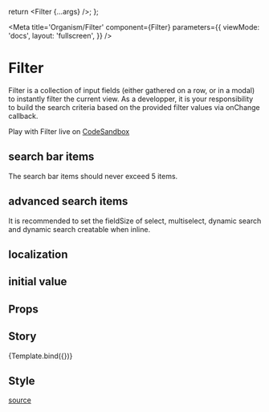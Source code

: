 


  return <Filter {...args} />;
};

<Meta
  title='Organism/Filter'
  component={Filter}
  parameters={{
    viewMode: 'docs',
    layout: 'fullscreen',
  }}
/>

# Filter

Filter is a collection of input fields (either gathered on a row, or in a modal) to instantly filter the current view.
As a developper, it is your responsibility to build the search criteria based on the provided filter values via onChange callback.

Play with Filter live on [CodeSandbox](https://codesandbox.io/s/filter-demo-hi6upd)

## search bar items

<div
  style={{
    border: '1px solid red',
    borderRadius: '4px',
    padding: '1rem',
    color: 'red',
  }}>
  <div
    style={{
      top: '50%',
      left: '50%',
    }}>
    <Icon icon={['fal', 'exclamation-triangle']} size='lg' /> The search bar items should never exceed 5 items.
  </div>
</div>

<Preview isExpanded={true}>
  <Filter
    searchBarItems={[
      {
        dataIndex: 'text',
        filterType: FilterTypeEnum.TEXT,
        placeholder: 'Search text',
      },
      {
        dataIndex: 'dateFrom',
        filterType: FilterTypeEnum.DATE,
        isClearable: true,
        label: 'From',
      },
      {
        dataIndex: 'dateTo',
        filterType: FilterTypeEnum.DATE,
        isClearable: true,
        label: 'To',
      },
    ]}
    onChange={console.log}
  />
</Preview>

## advanced search items

<div
  style={{
    border: '1px solid deepskyblue',
    borderRadius: '4px',
    padding: '1rem',
  }}>
  <div
    style={{
      top: '50%',
      left: '50%',
    }}>
    <Icon style={{ color: 'deepskyblue' }} icon={['fal', 'exclamation-circle']} size='lg' /> It is recommended to set
    the fieldSize of select, multiselect, dynamic search and dynamic search creatable when inline.
  </div>
</div>

<Preview isExpanded={false}>
  <Filter
    advancedSearchItems={[
      {
        filterType: FilterTypeEnum.COLUMN,
        fields: [
          {
            filterType: FilterTypeEnum.TITLE,
            label: 'Section #1',
          },
          {
            dataIndex: 'number',
            filterType: FilterTypeEnum.NUMBER,
            label: 'Number',
            placeholder: 'Search number',
          },
          {
            filterType: FilterTypeEnum.TITLE,
            label: 'Section #1 - 2',
          },
          {
            dataIndex: 'select',
            filterType: FilterTypeEnum.SELECT,
            isClearable: true,
            label: 'Select',
            options: [
              { value: 'SELECT1', label: 'Option #1' },
              { value: 'SELECT2', label: 'Option #2' },
            ],
            placeholder: 'Select an option',
          },
        ],
      },
      {
        filterType: FilterTypeEnum.COLUMN,
        fields: [
          {
            filterType: FilterTypeEnum.TITLE,
            label: 'Section #2',
          },
          {
            dataIndex: 'text',
            filterType: FilterTypeEnum.TEXT,
            label: 'Text',
            placeholder: 'Search text',
          },
          {
            dataIndex: 'dateFrom',
            filterType: FilterTypeEnum.DATE,
            isClearable: true,
            label: 'From',
          },
          {
            dataIndex: 'dateTo',
            filterType: FilterTypeEnum.DATE,
            isClearable: true,
            label: 'To',
          },
          {
            dataIndex: 'multiselect',
            filterType: FilterTypeEnum.MULTISELECT,
            isClearable: true,
            label: 'Multiselect',
            numberOfItemLabel: '{} item selected',
            numberOfItemsLabel: '{} items selected',
            options: [
              { value: 'SELECT1', label: 'Option #1' },
              { value: 'SELECT2', label: 'Option #2' },
            ],
            placeholder: 'Select options',
          },
        ],
      },
    ]}
    searchBarItems={[
      {
        dataIndex: 'text',
        fieldSize: 4,
        filterType: FilterTypeEnum.TEXT,
        placeholder: 'Search text',
      },
      {
        dataIndex: 'multiselect',
        filterType: FilterTypeEnum.MULTISELECT,
        fieldSize: 4,
        isClearable: true,
        numberOfItemLabel: '{} item selected',
        numberOfItemsLabel: '{} items selected',
        options: [
          { value: 'SELECT1', label: 'Option #1' },
          { value: 'SELECT2', label: 'Option #2' },
        ],
        placeholder: 'Select options',
      },
    ]}
    onChange={console.log}
  />
</Preview>

## localization

<Preview isExpanded={false}>
  <Filter
    advancedSearchItems={[
      {
        filterType: FilterTypeEnum.COLUMN,
        fields: [
          {
            filterType: FilterTypeEnum.TITLE,
            label: 'Section #1',
          },
          {
            dataIndex: 'number',
            filterType: FilterTypeEnum.NUMBER,
            label: 'Number',
            placeholder: 'Search number',
          },
        ],
      },
      {
        filterType: FilterTypeEnum.COLUMN,
        fields: [
          {
            filterType: FilterTypeEnum.TITLE,
            label: 'Section #2',
          },
          {
            dataIndex: 'text',
            filterType: FilterTypeEnum.TEXT,
            label: 'Text',
            placeholder: 'Search text',
          },
        ],
      },
    ]}
    searchBarItems={[
      {
        dataIndex: 'text',
        fieldSize: 4,
        filterType: FilterTypeEnum.TEXT,
        placeholder: 'Search text',
      },
    ]}
    localization={{
      advancedSearch: 'Custom Advanced search',
      advancedSearchTitle: 'Custom Advanced search',
      search: 'Custom Search',
      reset: 'Custom Reset',
    }}
    onChange={console.log}
  />
</Preview>

## initial value

<Preview isExpanded={false}>
  <Filter
    advancedSearchItems={[
      {
        dataIndex: 'checkbox',
        filterType: FilterTypeEnum.CHECKBOX,
        label: 'Checkbox',
      },
      {
        dataIndex: 'text',
        filterType: FilterTypeEnum.TEXT,
        label: 'Text',
        placeholder: 'Search text',
      },
    ]}
    searchBarItems={[
      {
        dataIndex: 'text',
        fieldSize: 4,
        filterType: FilterTypeEnum.TEXT,
        placeholder: 'Search text',
      },
      {
        dataIndex: 'checkbox',
        fieldSize: 4,
        filterType: FilterTypeEnum.CHECKBOX,
      },
    ]}
    initialValues={{
      checkbox: [
        {
          value: 'CHECKBOX1',
          label: 'Checkbox #1',
          checked: true,
        },
      ],
      text: 'text',
    }}
    onChange={console.log}
  />
</Preview>

## Props

<Props of={Filter} sort='requiredFirst' />

## Story

<Canvas>
  <Story
    name='Default'
    args={{
      advancedSearchItems: [
        {
          filterType: FilterTypeEnum.COLUMN,
          fields: [
            {
              filterType: FilterTypeEnum.TITLE,
              label: 'Section #1',
            },
            {
              dataIndex: 'number',
              filterType: FilterTypeEnum.NUMBER,
              label: 'Number',
              placeholder: 'Search number',
            },
            {
              dataIndex: 'checkbox',
              filterType: FilterTypeEnum.CHECKBOX,
              label: 'Checkbox',
            },
            {
              dataIndex: 'select',
              filterType: FilterTypeEnum.SELECT,
              isClearable: true,
              label: 'Select',
              options: [
                { value: 'SELECT1', label: 'Option #1' },
                { value: 'SELECT2', label: 'Option #2' },
                { value: 'SELECT3', label: 'Option #3' },
                { value: 'SELECT4', label: 'Option #4' },
              ],
              placeholder: 'Select an option',
            },
          ],
        },
        {
          filterType: FilterTypeEnum.COLUMN,
          fields: [
            {
              filterType: FilterTypeEnum.TITLE,
              label: 'Section #2',
            },
            {
              dataIndex: 'text',
              filterType: FilterTypeEnum.TEXT,
              label: 'Text',
              placeholder: 'Search text',
            },
            {
              dataIndex: 'dateFrom',
              filterType: FilterTypeEnum.DATE,
              isClearable: true,
              label: 'From',
            },
            {
              dataIndex: 'dateTo',
              filterType: FilterTypeEnum.DATE,
              isClearable: true,
              label: 'To',
            },
            {
              dataIndex: 'multiselect',
              filterType: FilterTypeEnum.MULTISELECT,
              isClearable: true,
              label: 'Multiselect',
              numberOfItemLabel: '{} item selected',
              numberOfItemsLabel: '{} items selected',
              options: [
                { value: 'SELECT1', label: 'Option #1' },
                { value: 'SELECT2', label: 'Option #2' },
                { value: 'SELECT3', label: 'Option #3' },
                { value: 'SELECT4', label: 'Option #4' },
              ],
              placeholder: 'Select options',
            },
          ],
        },
      ],
      searchBarItems: [
        {
          dataIndex: 'dateFrom',
          filterType: FilterTypeEnum.DATE,
          isClearable: true,
          label: 'From',
        },
        {
          dataIndex: 'dateTo',
          filterType: FilterTypeEnum.DATE,
          isClearable: true,
          label: 'To',
        },
        {
          dataIndex: 'multiselect',
          filterType: FilterTypeEnum.MULTISELECT,
          fieldSize: 3,
          isClearable: true,
          numberOfItemLabel: '{} item selected',
          numberOfItemsLabel: '{} items selected',
          options: [
            { value: 'SELECT1', label: 'Option #1' },
            { value: 'SELECT2', label: 'Option #2' },
            { value: 'SELECT3', label: 'Option #3' },
            { value: 'SELECT4', label: 'Option #4' },
          ],
          placeholder: 'Select options',
        },
      ],
      initialValues: {
        checkbox: [
          {
            value: 'CHECKBOX1',
            label: 'Checkbox #1',
          },
          {
            value: 'CHECKBOX2',
            label: 'Checkbox #2',
          },
        ],
        dateFrom: new Date(),
      },
      localization: {
        advancedSearch: 'Advanced search',
        advancedSearchTitle: 'Advanced search',
        search: 'Search',
        reset: 'Reset',
      },
      onChange: console.log,
    }}>
    {Template.bind({})}
  </Story>
</Canvas>

## Style

[source](https://github.com/CharlesCoqueret/ghost-design-system/blob/main/src/assets/_filter.scss)

<Source language='css' dark format={true} code={filterStyle} />
